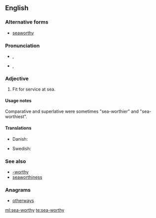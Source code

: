 ==English==

===Alternative forms===
* [[seaworthy]]

===Pronunciation===
* {{a|RP}} {{IPA|/ˈsiːwɜːði/}}, {{X-SAMPA|/"si:w3:Di/}}
* {{a|GenAm}} {{IPA|/ˈsiːwɝði/}}, {{X-SAMPA|/"si:w3`Di/}}

===Adjective===
{{en-adj|head=[[sea]]-[[worthy]]}}

# Fit for service at sea.

====Usage notes====
Comparative and superlative were sometimes "sea-worthier" and "sea-worthiest".

====Translations====
{{trans-top|fit for service at sea}}
* Danish: {{t|da|sødygtig}}
{{trans-mid}}
* Swedish: {{t|sv|sjövärdig}}
{{trans-bottom}}

===See also===
* [[-worthy]]
* [[seaworthiness]]

===Anagrams===
* [[otherways#English|otherways]]

[[ml:sea-worthy]]
[[te:sea-worthy]]